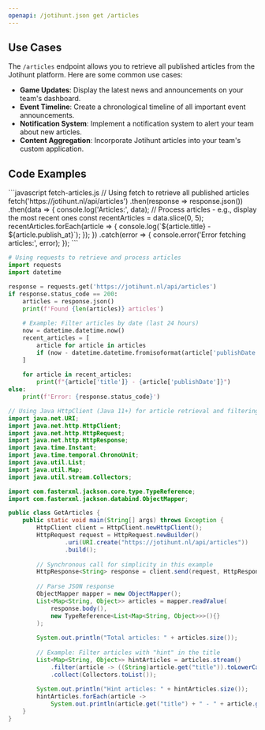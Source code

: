 ```yaml
---
openapi: /jotihunt.json get /articles
---
```


## Use Cases

The `/articles` endpoint allows you to retrieve all published articles from the Jotihunt platform. Here are some common use cases:

- **Game Updates**: Display the latest news and announcements on your team's dashboard.
- **Event Timeline**: Create a chronological timeline of all important event announcements.
- **Notification System**: Implement a notification system to alert your team about new articles.
- **Content Aggregation**: Incorporate Jotihunt articles into your team's custom application.

## Code Examples

<CodeGroup>
```javascript fetch-articles.js
// Using fetch to retrieve all published articles
fetch('https://jotihunt.nl/api/articles')
  .then(response => response.json())
  .then(data => {
    console.log('Articles:', data);
    // Process articles - e.g., display the most recent ones
    const recentArticles = data.slice(0, 5);
    recentArticles.forEach(article => {
      console.log(`${article.title} - ${article.publish_at}`);
    });
  })
  .catch(error => {
    console.error('Error fetching articles:', error);
  });
```

```python get_articles.py
# Using requests to retrieve and process articles
import requests
import datetime

response = requests.get('https://jotihunt.nl/api/articles')
if response.status_code == 200:
    articles = response.json()
    print(f'Found {len(articles)} articles')
    
    # Example: Filter articles by date (last 24 hours)
    now = datetime.datetime.now()
    recent_articles = [
        article for article in articles
        if (now - datetime.datetime.fromisoformat(article['publishDate'])).days < 1
    ]
    
    for article in recent_articles:
        print(f"{article['title']} - {article['publishDate']}")
else:
    print(f'Error: {response.status_code}')
```

```java GetArticles.java
// Using Java HttpClient (Java 11+) for article retrieval and filtering
import java.net.URI;
import java.net.http.HttpClient;
import java.net.http.HttpRequest;
import java.net.http.HttpResponse;
import java.time.Instant;
import java.time.temporal.ChronoUnit;
import java.util.List;
import java.util.Map;
import java.util.stream.Collectors;

import com.fasterxml.jackson.core.type.TypeReference;
import com.fasterxml.jackson.databind.ObjectMapper;

public class GetArticles {
    public static void main(String[] args) throws Exception {
        HttpClient client = HttpClient.newHttpClient();
        HttpRequest request = HttpRequest.newBuilder()
                .uri(URI.create("https://jotihunt.nl/api/articles"))
                .build();
                
        // Synchronous call for simplicity in this example
        HttpResponse<String> response = client.send(request, HttpResponse.BodyHandlers.ofString());
        
        // Parse JSON response
        ObjectMapper mapper = new ObjectMapper();
        List<Map<String, Object>> articles = mapper.readValue(
            response.body(), 
            new TypeReference<List<Map<String, Object>>>(){}
        );
        
        System.out.println("Total articles: " + articles.size());
        
        // Example: Filter articles with "hint" in the title
        List<Map<String, Object>> hintArticles = articles.stream()
            .filter(article -> ((String)article.get("title")).toLowerCase().contains("hint"))
            .collect(Collectors.toList());
            
        System.out.println("Hint articles: " + hintArticles.size());
        hintArticles.forEach(article -> 
            System.out.println(article.get("title") + " - " + article.get("publishDate")));
    }
}
```
</CodeGroup>